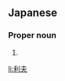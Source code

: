 ==Japanese==
{{ja-kanjitab|とし|お}}

===Proper noun===
{{ja-pos|としお|proper}}

# {{given name|male|lang=ja|sort=としお}}

[[li:利夫]]